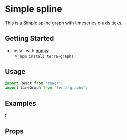 
# Simple spline

This is a Simple spline graph with timeseries x-axis ticks.

## Getting Started

- Install with [npmjs](https://www.npmjs.com):
  - `npm install terra-graphs`

## Usage

```jsx
import React from 'react';
import LineGraph from 'terra-graphs';
```
## Examples
<LineGraph />f

## Props
<PropsTable />